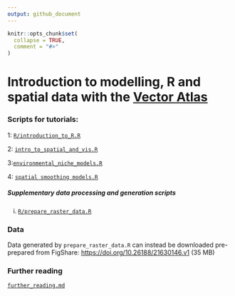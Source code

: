 ```yaml
---
output: github_document
---
```


<!-- README.md is generated from README.Rmd. Please edit that file -->

```r
knitr::opts_chunk$set(
  collapse = TRUE,
  comment = "#>"
)
```

# Introduction to modelling, R and spatial data with the [Vector Atlas](www.vectoratlas.icipe.org)

<!-- badges: start -->
<!-- badges: end -->

### Scripts for tutorials:

1: [`R/introduction_to_R.R`](https://github.com/idem-lab/vector_atlas_training_2024/blob/main/R/introduction_to_R.R)

2: [`intro_to_spatial_and_vis.R`](https://github.com/idem-lab/vector_atlas_training_2024/blob/main/R/intro_to_spatial_and_vis.R)

3:[`environmental_niche_models.R`](https://github.com/idem-lab/vector_atlas_training_2024/blob/main/R/environmental_niche_models.R)

4: [`spatial smoothing models.R`](https://github.com/idem-lab/vector_atlas_training_2024/blob/main/R/spatial%20smoothing%20models.R)

##### Supplementary data processing and generation scripts
i. [`R/prepare_raster_data.R`](https://github.com/idem-lab/vector_atlas_training_2024/blob/main/R/prepare_raster_data.R)



### Data

Data generated by `prepare_raster_data.R` can instead be downloaded pre-prepared
from FigShare:  <https://doi.org/10.26188/21630146.v1> (35 MB)



### Further reading
[`further_reading.md`](https://github.com/idem-lab/vector_atlas_training_2024/blob/main/further_reading.md)


